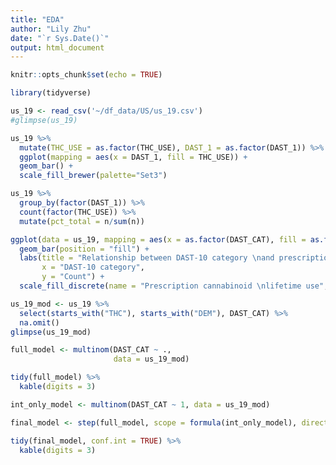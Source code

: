 ```yaml
---
title: "EDA"
author: "Lily Zhu"
date: "`r Sys.Date()`"
output: html_document
---
```


```r
knitr::opts_chunk$set(echo = TRUE)
```

```r
library(tidyverse)
```

```r
us_19 <- read_csv('~/df_data/US/us_19.csv')
#glimpse(us_19)
```

```r
us_19 %>% 
  mutate(THC_USE = as.factor(THC_USE), DAST_1 = as.factor(DAST_1)) %>% 
  ggplot(mapping = aes(x = DAST_1, fill = THC_USE)) +
  geom_bar() + 
  scale_fill_brewer(palette="Set3")
```

```r
us_19 %>%
  group_by(factor(DAST_1)) %>% 
  count(factor(THC_USE)) %>% 
  mutate(pct_total = n/sum(n))
```

```r
ggplot(data = us_19, mapping = aes(x = as.factor(DAST_CAT), fill = as.factor(THC_USE))) +
  geom_bar(position = "fill") + 
  labs(title = "Relationship between DAST-10 category \nand prescription cannabinoid lifetime use", 
       x = "DAST-10 category", 
       y = "Count") +
  scale_fill_discrete(name = "Prescription cannabinoid \nlifetime use", labels = c("No", "Yes"), guide = guide_legend(reverse=TRUE))
```

```r
us_19_mod <- us_19 %>% 
  select(starts_with("THC"), starts_with("DEM"), DAST_CAT) %>% 
  na.omit()
glimpse(us_19_mod)
```

```r
full_model <- multinom(DAST_CAT ~ ., 
                       data = us_19_mod)
```

```r
tidy(full_model) %>%
  kable(digits = 3)
```

```r
int_only_model <- multinom(DAST_CAT ~ 1, data = us_19_mod)

final_model <- step(full_model, scope = formula(int_only_model), direction = "backward")
```

```r
tidy(final_model, conf.int = TRUE) %>% 
  kable(digits = 3)
```